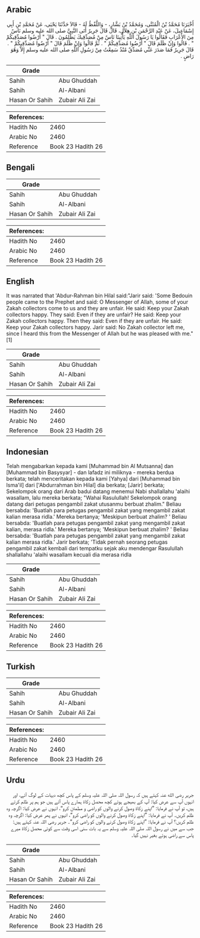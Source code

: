 ## Arabic


<div dir="rtl" lang="ar" style={{fontSize:'larger',backgroundColor:'#f8f9fa',padding:20}}>
أَخْبَرَنَا مُحَمَّدُ بْنُ الْمُثَنَّى، وَمُحَمَّدُ بْنُ بَشَّارٍ، - وَاللَّفْظُ لَهُ - قَالاَ حَدَّثَنَا يَحْيَى، عَنْ مُحَمَّدِ بْنِ أَبِي إِسْمَاعِيلَ، عَنْ عَبْدِ الرَّحْمَنِ بْنِ هِلاَلٍ، قَالَ قَالَ جَرِيرٌ أَتَى النَّبِيَّ صلى الله عليه وسلم نَاسٌ مِنَ الأَعْرَابِ فَقَالُوا يَا رَسُولَ اللَّهِ يَأْتِينَا نَاسٌ مِنْ مُصَدِّقِيكَ يَظْلِمُونَ ‏.‏ قَالَ ‏"‏ أَرْضُوا مُصَدِّقِيكُمْ ‏"‏ ‏.‏ قَالُوا وَإِنْ ظَلَمَ قَالَ ‏"‏ أَرْضُوا مُصَدِّقِيكُمْ ‏"‏ ‏.‏ ثُمَّ قَالُوا وَإِنْ ظَلَمَ قَالَ ‏"‏ أَرْضُوا مُصَدِّقِيكُمْ ‏"‏ ‏.‏ قَالَ جَرِيرٌ فَمَا صَدَرَ عَنِّي مُصَدِّقٌ مُنْذُ سَمِعْتُ مِنْ رَسُولِ اللَّهِ صلى الله عليه وسلم إِلاَّ وَهُوَ رَاضٍ ‏.‏
</div>
<div style={{backgroundColor:'#f8f9fa',padding:20, marginBottom: 10}}><table> <thead> <tr> <th>Grade</th> <th></th> </tr> </thead> <tbody> <tr><td>Sahih</td><td>Abu Ghuddah</td></tr><tr><td>Sahih</td><td>Al-Albani</td></tr><tr><td>Hasan Or Sahih</td><td>Zubair Ali Zai</td></tr></tbody></table><table> <thead> <tr> <th>References:</th> <th></th> </tr> </thead> <tbody><tr><td>Hadith No</td><td>2460</td></tr><tr><td>Arabic No</td><td>2460</td></tr><tr><td>Reference</td><td>Book 23 Hadith 26</td></tr></tbody></table></div>

## Bengali


<div dir="ltr" lang="bn" style={{fontSize:'larger',backgroundColor:'#f8f9fa',padding:20}}>

</div>
<div style={{backgroundColor:'#f8f9fa',padding:20, marginBottom: 10}}><table> <thead> <tr> <th>Grade</th> <th></th> </tr> </thead> <tbody> <tr><td>Sahih</td><td>Abu Ghuddah</td></tr><tr><td>Sahih</td><td>Al-Albani</td></tr><tr><td>Hasan Or Sahih</td><td>Zubair Ali Zai</td></tr></tbody></table><table> <thead> <tr> <th>References:</th> <th></th> </tr> </thead> <tbody><tr><td>Hadith No</td><td>2460</td></tr><tr><td>Arabic No</td><td>2460</td></tr><tr><td>Reference</td><td>Book 23 Hadith 26</td></tr></tbody></table></div>

## English


<div dir="ltr" lang="en" style={{fontSize:'larger',backgroundColor:'#f8f9fa',padding:20}}>
It was narrated that 'Abdur-Rahman bin Hilal said:"Jarir said: 'Some Bedouin people came to the Prephet and said: O Messenger of Allah, some of your Zakah collectors come to us and they are unfair. He said: Keep your Zakah collectors happy. They said: Even if they are unfair? He said: Keep your Zakah collectors happy. Then they said: Even if they are unfair. He said: Keep your Zakah collectors happy. Jarir said: No Zakah collector left me, since I heard this from the Messenger of Allah but he was pleased with me."[1]
</div>
<div style={{backgroundColor:'#f8f9fa',padding:20, marginBottom: 10}}><table> <thead> <tr> <th>Grade</th> <th></th> </tr> </thead> <tbody> <tr><td>Sahih</td><td>Abu Ghuddah</td></tr><tr><td>Sahih</td><td>Al-Albani</td></tr><tr><td>Hasan Or Sahih</td><td>Zubair Ali Zai</td></tr></tbody></table><table> <thead> <tr> <th>References:</th> <th></th> </tr> </thead> <tbody><tr><td>Hadith No</td><td>2460</td></tr><tr><td>Arabic No</td><td>2460</td></tr><tr><td>Reference</td><td>Book 23 Hadith 26</td></tr></tbody></table></div>

## Indonesian


<div dir="ltr" lang="id" style={{fontSize:'larger',backgroundColor:'#f8f9fa',padding:20}}>
Telah mengabarkan kepada kami [Muhammad bin Al Mutsanna] dan [Muhammad bin Basysyar] - dan lafadz ini miliknya - mereka berdua berkata; telah menceritakan kepada kami [Yahya] dari [Muhammad bin Isma'il] dari ['Abdurrahman bin Hilal] dia berkata; [Jarir] berkata; Sekelompok orang dari Arab badui datang menemui Nabi shallallahu 'alaihi wasallam, lalu mereka berkata; "Wahai Rasulullah! Sekelompok orang datang dari petugas pengambil zakat utusanmu berbuat zhalim." Beliau bersabda: 'Buatlah para petugas pengambil zakat yang mengambil zakat kalian merasa ridla.' Mereka bertanya; 'Meskipun berbuat zhalim? ' Beliau bersabda: 'Buatlah para petugas pengambil zakat yang mengambil zakat kalian, merasa ridla.' Mereka bertanya; 'Meskipun berbuat zhalim? ' Beliau bersabda: 'Buatlah para petugas pengambil zakat yang mengambil zakat kalian merasa ridla.' Jarir berkata; 'Tidak pernah seorang petugas pengambil zakat kembali dari tempatku sejak aku mendengar Rasulullah shallallahu 'alaihi wasallam kecuali dia merasa ridla
</div>
<div style={{backgroundColor:'#f8f9fa',padding:20, marginBottom: 10}}><table> <thead> <tr> <th>Grade</th> <th></th> </tr> </thead> <tbody> <tr><td>Sahih</td><td>Abu Ghuddah</td></tr><tr><td>Sahih</td><td>Al-Albani</td></tr><tr><td>Hasan Or Sahih</td><td>Zubair Ali Zai</td></tr></tbody></table><table> <thead> <tr> <th>References:</th> <th></th> </tr> </thead> <tbody><tr><td>Hadith No</td><td>2460</td></tr><tr><td>Arabic No</td><td>2460</td></tr><tr><td>Reference</td><td>Book 23 Hadith 26</td></tr></tbody></table></div>

## Turkish


<div dir="ltr" lang="tr" style={{fontSize:'larger',backgroundColor:'#f8f9fa',padding:20}}>

</div>
<div style={{backgroundColor:'#f8f9fa',padding:20, marginBottom: 10}}><table> <thead> <tr> <th>Grade</th> <th></th> </tr> </thead> <tbody> <tr><td>Sahih</td><td>Abu Ghuddah</td></tr><tr><td>Sahih</td><td>Al-Albani</td></tr><tr><td>Hasan Or Sahih</td><td>Zubair Ali Zai</td></tr></tbody></table><table> <thead> <tr> <th>References:</th> <th></th> </tr> </thead> <tbody><tr><td>Hadith No</td><td>2460</td></tr><tr><td>Arabic No</td><td>2460</td></tr><tr><td>Reference</td><td>Book 23 Hadith 26</td></tr></tbody></table></div>

## Urdu


<div dir="rtl" lang="ur" style={{fontSize:'larger',backgroundColor:'#f8f9fa',padding:20}}>
جریر رضی الله عنہ کہتے ہیں کہ رسول اللہ صلی اللہ علیہ وسلم کے پاس کچھ دیہات کے لوگ آئے، اور انہوں آپ سے عرض کیا: آپ کے بھیجے ہوئے کچھ محصل زکاۃ ہمارے پاس آتے ہیں جو ہم پر ظلم کرتے ہیں، تو آپ نے فرمایا: ”اپنے زکاۃ وصول کرنے والوں کو راضی و مطمئن کرو“، انہوں نے عرض کیا: اگرچہ وہ ظلم کریں۔ آپ نے فرمایا: ”اپنے زکاۃ وصول کرنے والوں کو راضی کرو“، انہوں نے پھر عرض کیا: اگرچہ وہ ظلم کریں؟ آپ نے فرمایا: ”اپنے زکاۃ وصول کرنے والوں کو راضی کرو“۔ جریر رضی اللہ عنہ کہتے ہیں: جب سے میں نے رسول اللہ صلی اللہ علیہ وسلم سے یہ بات سنی اسی وقت سے کوئی محصل زکاۃ میرے پاس سے راضی ہوئے بغیر نہیں گیا۔
</div>
<div style={{backgroundColor:'#f8f9fa',padding:20, marginBottom: 10}}><table> <thead> <tr> <th>Grade</th> <th></th> </tr> </thead> <tbody> <tr><td>Sahih</td><td>Abu Ghuddah</td></tr><tr><td>Sahih</td><td>Al-Albani</td></tr><tr><td>Hasan Or Sahih</td><td>Zubair Ali Zai</td></tr></tbody></table><table> <thead> <tr> <th>References:</th> <th></th> </tr> </thead> <tbody><tr><td>Hadith No</td><td>2460</td></tr><tr><td>Arabic No</td><td>2460</td></tr><tr><td>Reference</td><td>Book 23 Hadith 26</td></tr></tbody></table></div>